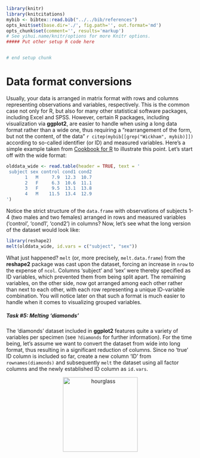 ```r
library(knitr)
library(knitcitations)
mybib <- bibtex::read.bib("../../bib/references")
opts_knit$set(base.dir='./', fig.path='', out.format='md')
opts_chunk$set(comment='', results='markup')
# See yihui.name/knitr/options for more Knitr options.
##### Put other setup R code here


# end setup chunk
```
# Data format conversions

Usually, your data is arranged in matrix format with rows and columns 
representing observations and variables, respectively. This is the common case 
not only for R, but also for many other statistical software packages, including 
Excel and SPSS. 
However, certain R packages, including visualization via **ggplot2**, are easier to handle when 
using a long data format rather than a wide one, thus requiring a "rearrangement of the form, but not the content, of the 
data" `r citep(mybib[[grep("Wickham", mybib)]])` according to so-called 
identifier (or ID) and measured variables. Here's a simple example taken from 
[Cookbook for R](http://www.cookbook-r.com/Manipulating_data/Converting_data_between_wide_and_long_format/) 
to illustrate this point. Let's start off with the wide format:

```r
olddata_wide <- read.table(header = TRUE, text = '
 subject sex control cond1 cond2
       1   M     7.9  12.3  10.7
       2   F     6.3  10.6  11.1
       3   F     9.5  13.1  13.8
       4   M    11.5  13.4  12.9
')
```

Notice the strict structure of the `data.frame` with observations of subjects 
1-4 (two males and two females) arranged in rows and measured variables ('control', 
'cond1', 'cond2') in columns? Now, let's see what the long version of the 
dataset would look like:

```r
library(reshape2)
melt(olddata_wide, id.vars = c("subject", "sex"))
```

What just happened? `melt` (or, more precisely, `melt.data.frame`) from the 
**reshape2** package was cast upon the dataset, forcing an increase in `nrow` to 
the expense of `ncol`. Columns 'subject' and 'sex' were thereby specified as 
ID variables, which prevented them from being split apart. The remaining variables, 
on the other side, now got arranged among each other rather than next to each other, 
with each row representing a unique ID-variable combination. 
You will notice later on that such a format is much easier to handle when it 
comes to visualizing grouped variables.

##### Task #5: Melting 'diamonds'
The 'diamonds' dataset included in **ggplot2** features quite a variety of 
variables per specimen (see `?diamonds` for further information). For the time 
being, let's assume we want to convert the dataset from wide into long format, 
thus resulting in a significant reduction of columns. Since no 'true' ID column 
is included so far, create a new column 'ID' from `rownames(diamonds)` and 
subsequently `melt` the dataset using all factor columns and the newly 
established ID column as `id.vars`.

<center>
  <img src="https://upload.wikimedia.org/wikipedia/commons/2/25/Hourglass_2.svg" alt="hourglass" style="width: 200px;"/>
</center>
